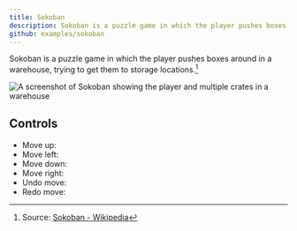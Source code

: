 ```yaml
---
title: Sokoban
description: Sokoban is a puzzle game in which the player pushes boxes around in a warehouse, trying to get them to storage locations.
github: examples/sokoban
---
```



Sokoban is a puzzle game in which the player pushes boxes around in a warehouse, trying to get them to storage locations.[^1]

![A screenshot of Sokoban showing the player and multiple crates in a warehouse](../../../../assets/examples/sokoban/sokoban-screenshot-1.png)

## Controls

- Move up: <Kbd windows="W" />
- Move left: <Kbd windows="A" />
- Move down: <Kbd windows="S" />
- Move right: <Kbd windows="D" />
- Undo move: <Kbd windows="Ctrl+Z" />
- Redo move: <Kbd windows="Ctrl+Shift+Z" />

[^1]: Source: [Sokoban - Wikipedia](https://en.wikipedia.org/wiki/Sokoban)